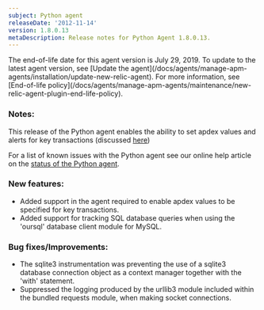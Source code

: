 ```yaml
---
subject: Python agent
releaseDate: '2012-11-14'
version: 1.8.0.13
metaDescription: Release notes for Python Agent 1.8.0.13.
---
```


<Callout variant="important">
  The end-of-life date for this agent version is July 29, 2019. To update to the latest agent version, see [Update the agent](/docs/agents/manage-apm-agents/installation/update-new-relic-agent). For more information, see [End-of-life policy](/docs/agents/manage-apm-agents/maintenance/new-relic-agent-plugin-end-life-policy).
</Callout>

### Notes:

This release of the Python agent enables the ability to set apdex values and alerts for key transactions (discussed [here](https://newrelic.com/docs/site/key-transactions))

For a list of known issues with the Python agent see our online help article on the [status of the Python agent](https://newrelic.com/docs/python/status-of-python-agent).

### New features:

* Added support in the agent required to enable apdex values to be specified for key transactions.
* Added support for tracking SQL database queries when using the 'oursql' database client module for MySQL.

### Bug fixes/Improvements:

* The sqlite3 instrumentation was preventing the use of a sqlite3 database connection object as a context manager together with the 'with' statement.
* Suppressed the logging produced by the urllib3 module included within the bundled requests module, when making socket connections.
